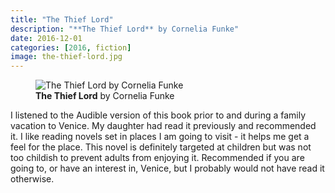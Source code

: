 ```yaml
---
title: "The Thief Lord"
description: "**The Thief Lord** by Cornelia Funke"
date: 2016-12-01
categories: [2016, fiction]
image: the-thief-lord.jpg
---
```

![**The Thief Lord** by Cornelia Funke](the-thief-lord.jpg){fig-align="left"}

I listened to the Audible version of this book prior to and during a family vacation to Venice. My daughter had read it previously and recommended it. I like reading novels set in places I am going to visit - it helps me get a feel for the place. This novel is definitely targeted at children but was not too childish to prevent adults from enjoying it. Recommended if you are going to, or have an interest in, Venice, but I probably would not have read it otherwise.
